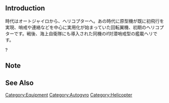 {{EquipmentInfo|326}}

==Introduction==
時代はオートジャイロから、ヘリコプターへ。あの時代に原型機が既に初飛行を実現、哨戒や連絡などを中心に実用化が始まっていた回転翼機、初期のヘリコプターです。戦後、海上自衛隊にも導入された同機のif対潜哨戒型の艦載ヘリです。

?

==Note==


==See Also==

{{Equipmentlist}}
[[Category:Equipment]]
[[Category:Autogyro]]
[[Category:Helicopter]]